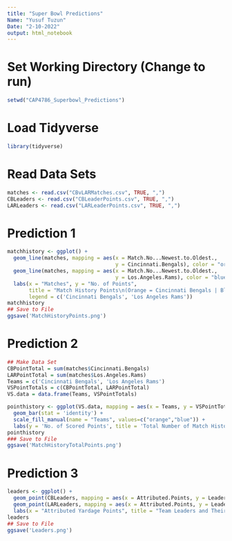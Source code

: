 ```yaml
---
title: "Super Bowl Predictions"
Name: "Yusuf Tuzun"
Date: "2-10-2022"
output: html_notebook
---
```


# Set Working Directory (Change to run)
```r
setwd("CAP4786_Superbowl_Predictions")
```

# Load Tidyverse
```r
library(tidyverse)
```

# Read Data Sets
```r
matches <- read.csv("CBvLARMatches.csv", TRUE, ",")
CBLeaders <- read.csv("CBLeaderPoints.csv", TRUE, ",")
LARLeaders <- read.csv("LARLeaderPoints.csv", TRUE, ",")
```

# Prediction 1
```r
matchhistory <- ggplot() + 
  geom_line(matches, mapping = aes(x = Match.No...Newest.to.Oldest., 
                                   y = Cincinnati.Bengals), color = "orange") +
  geom_line(matches, mapping = aes(x = Match.No...Newest.to.Oldest., 
                                   y = Los.Angeles.Rams), color = "blue") +
  labs(x = "Matches", y = "No. of Points", 
       title = "Match History Points\n(Orange = Cincinnati Bengals | Blue = Los Angeles Rams)", 
       legend = c('Cincinnati Bengals', 'Los Angeles Rams'))
matchhistory
## Save to File
ggsave('MatchHistoryPoints.png')
```

# Prediction 2
```r
## Make Data Set
CBPointTotal = sum(matches$Cincinnati.Bengals)
LARPointTotal = sum(matches$Los.Angeles.Rams)
Teams = c('Cincinnati Bengals', 'Los Angeles Rams')
VSPointTotals = c(CBPointTotal, LARPointTotal)
VS.data = data.frame(Teams, VSPointTotals)

pointhistory <- ggplot(VS.data, mapping = aes(x = Teams, y = VSPointTotals, fill=Teams)) +
  geom_bar(stat = 'identity') +
  scale_fill_manual(name = "Teams", values=c("orange","blue")) +
  labs(y = 'No. of Scored Points', title = 'Total Number of Match History Points')
pointhistory
### Save to File
ggsave('MatchHistoryTotalPoints.png')
```

# Prediction 3
```r
leaders <- ggplot() +
  geom_point(CBLeaders, mapping = aes(x = Attributed.Points, y = Leader), color = 'orange') +
  geom_point(LARLeaders, mapping = aes(x = Attributed.Points, y = Leader), color = 'blue') +
  labs(x = "Attributed Yardage Points", title = "Team Leaders and Their Attributed Yardage Points\n(Orange = Cincinnati Bengals | Blue = Los Angeles Rams)")
leaders
## Save to File
ggsave('Leaders.png')
```